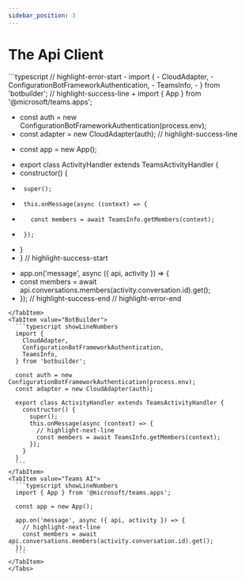 ```yaml
---
sidebar_position: 3
---
```



# The Api Client

<Tabs groupId="sending-activities">
  <TabItem value="Diff" default>
  ```typescript
  // highlight-error-start
-  import {
-    CloudAdapter,
-    ConfigurationBotFrameworkAuthentication,
-    TeamsInfo,
-  } from 'botbuilder';
  // highlight-success-line
+  import { App } from '@microsoft/teams.apps';

-  const auth = new ConfigurationBotFrameworkAuthentication(process.env);
-  const adapter = new CloudAdapter(auth);
  // highlight-success-line
+  const app = new App();

-  export class ActivityHandler extends TeamsActivityHandler {
-    constructor() {
-      super();
-      this.onMessage(async (context) => {
-        const members = await TeamsInfo.getMembers(context);
-      });
-    }
-  }
  // highlight-success-start
+  app.on('message', async ({ api, activity }) => {
+    const members = await api.conversations.members(activity.conversation.id).get();
+  });
  // highlight-success-end
  // highlight-error-end
  ```
  </TabItem>
  <TabItem value="BotBuilder">
    ```typescript showLineNumbers
    import {
      CloudAdapter,
      ConfigurationBotFrameworkAuthentication,
      TeamsInfo,
    } from 'botbuilder';

    const auth = new ConfigurationBotFrameworkAuthentication(process.env);
    const adapter = new CloudAdapter(auth);

    export class ActivityHandler extends TeamsActivityHandler {
      constructor() {
        super();
        this.onMessage(async (context) => {
          // highlight-next-line
          const members = await TeamsInfo.getMembers(context);
        });
      }
    }
    ```
  </TabItem>
  <TabItem value="Teams AI">
    ```typescript showLineNumbers
    import { App } from '@microsoft/teams.apps';

    const app = new App();

    app.on('message', async ({ api, activity }) => {
      // highlight-next-line
      const members = await api.conversations.members(activity.conversation.id).get();
    });
    ```
  </TabItem>
</Tabs>

